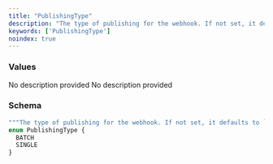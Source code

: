 ```yaml
---
title: "PublishingType"
description: "The type of publishing for the webhook. If not set, it defaults to `SINGLE`."
keywords: ['PublishingType']
noindex: true
---
```


### Values

<ResponseField name="BATCH" type="enum">
  No description provided
</ResponseField>

<ResponseField name="SINGLE" type="enum">
  No description provided
</ResponseField>

### Schema


```graphql 
"""The type of publishing for the webhook. If not set, it defaults to `SINGLE`."""
enum PublishingType {
  BATCH
  SINGLE
}
```
